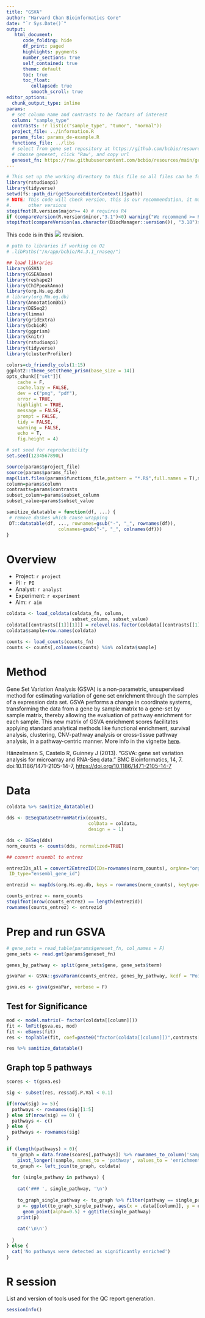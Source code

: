 ```yaml
---
title: "GSVA"
author: "Harvard Chan Bioinformatics Core"
date: "`r Sys.Date()`"
output:
   html_document:
      code_folding: hide
      df_print: paged
      highlights: pygments
      number_sections: true
      self_contained: true
      theme: default
      toc: true
      toc_float:
         collapsed: true
         smooth_scroll: true
editor_options: 
  chunk_output_type: inline
params:
  # set column name and contrasts to be factors of interest
  column: "sample_type"
  contrasts: !r list(c("sample_type", "tumor", "normal"))
  project_file: ../information.R
  params_file: params_de-example.R
  functions_file: ../libs
  # select from gene set repository at https://github.com/bcbio/resources/tree/main/gene_sets/gene_sets
  # choose geneset, click "Raw', and copy url
  geneset_fn: https://raw.githubusercontent.com/bcbio/resources/main/gene_sets/gene_sets/20240904/human/h.all.v2024.1.Hs.entrez.gmt
---
```


```r
# This set up the working directory to this file so all files can be found
library(rstudioapi)
library(tidyverse)
setwd(fs::path_dir(getSourceEditorContext()$path))
# NOTE: This code will check version, this is our recommendation, it may work
#.      other versions
stopifnot(R.version$major>= 4) # requires R4
if (compareVersion(R.version$minor,"3.1")<0) warning("We recommend >= R4.3.1") 
stopifnot(compareVersion(as.character(BiocManager::version()), "3.18")>=0)
```

This code is in this ![](https://img.shields.io/badge/status-alpha-yellow) revision.

```r
# path to libraries if working on O2
# .libPaths("/n/app/bcbio/R4.3.1_rnaseq/")

## load libraries
library(GSVA)
library(GSEABase)
library(reshape2)
library(ChIPpeakAnno)
library(org.Hs.eg.db)
# library(org.Mm.eg.db)
library(AnnotationDbi)
library(DESeq2)
library(limma)
library(gridExtra)
library(bcbioR)
library(ggprism)
library(knitr)
library(rstudioapi)
library(tidyverse)
library(clusterProfiler)

colors=cb_friendly_cols(1:15)
ggplot2::theme_set(theme_prism(base_size = 14))
opts_chunk[["set"]](
    cache = F,
    cache.lazy = FALSE,
    dev = c("png", "pdf"),
    error = TRUE,
    highlight = TRUE,
    message = FALSE,
    prompt = FALSE,
    tidy = FALSE,
    warning = FALSE,
    echo = T, 
    fig.height = 4)

# set seed for reproducibility
set.seed(1234567890L)
```


```r
source(params$project_file)
source(params$params_file)
map(list.files(params$functions_file,pattern = "*.R$",full.names = T),source) %>% invisible()
column=params$column
contrasts=params$contrasts
subset_column=params$subset_column
subset_value=params$subset_value

```

```r
sanitize_datatable = function(df, ...) {
 # remove dashes which cause wrapping
 DT::datatable(df, ..., rownames=gsub("-", "_", rownames(df)),
                   colnames=gsub("-", "_", colnames(df)))
}
```

# Overview

-   Project: `r project`
-   PI: `r PI`
-   Analyst: `r analyst`
-   Experiment: `r experiment`
-   Aim: `r aim`

```r

coldata <- load_coldata(coldata_fn, column,
                        subset_column, subset_value)
coldata[[contrasts[[1]][1]]] = relevel(as.factor(coldata[[contrasts[[1]][1]]]), contrasts[[1]][3])
coldata$sample=row.names(coldata)

counts <- load_counts(counts_fn)
counts <- counts[,colnames(counts) %in% coldata$sample]

```

# Method

Gene Set Variation Analysis (GSVA) is a non-parametric, unsupervised method for estimating variation of gene set enrichment through the samples of a expression data set. GSVA performs a change in coordinate systems, transforming the data from a gene by sample matrix to a gene-set by sample matrix, thereby allowing the evaluation of pathway enrichment for each sample. This new matrix of GSVA enrichment scores facilitates applying standard analytical methods like functional enrichment, survival analysis, clustering, CNV-pathway analysis or cross-tissue pathway analysis, in a pathway-centric manner. More info in the vignette [here](https://bioconductor.org/packages/release/bioc/vignettes/GSVA/inst/doc/GSVA.html).

Hänzelmann S, Castelo R, Guinney J (2013). “GSVA: gene set variation analysis for microarray and RNA-Seq data.” BMC Bioinformatics, 14, 7. doi:10.1186/1471-2105-14-7, [https://doi.org/10.1186/1471-2105-14-7](https://doi.org/10.1186/1471-2105-14-7)

# Data

```r
coldata %>% sanitize_datatable()
```

```r
dds <- DESeqDataSetFromMatrix(counts, 
                              colData = coldata, 
                              design = ~ 1)

dds <- DESeq(dds)
norm_counts <- counts(dds, normalized=TRUE)

```


```r
## convert ensembl to entrez

entrezIDs_all = convert2EntrezID(IDs=rownames(norm_counts), orgAnn="org.Hs.eg.db",
 ID_type="ensembl_gene_id")

entrezid <- mapIds(org.Hs.eg.db, keys = rownames(norm_counts), keytype="ENSEMBL", column = "ENTREZID")

counts_entrez <- norm_counts
stopifnot(nrow(counts_entrez) == length(entrezid))
rownames(counts_entrez) <- entrezid

```


# Prep and run GSVA

```r

# gene_sets = read_table(params$geneset_fn, col_names = F)
gene_sets <- read.gmt(params$geneset_fn)

genes_by_pathway <- split(gene_sets$gene, gene_sets$term)

```


```r

gsvaPar <- GSVA::gsvaParam(counts_entrez, genes_by_pathway, kcdf = "Poisson")

gsva.es <- gsva(gsvaPar, verbose = F)

```

## Test for Significance

```r

mod <- model.matrix(~ factor(coldata[[column]]))
fit <- lmFit(gsva.es, mod)
fit <- eBayes(fit)
res <- topTable(fit, coef=paste0("factor(coldata[[column]])",contrasts[[1]][2]),number=Inf,sort.by="P")

res %>% sanitize_datatable()
```

## Graph top 5 pathways{.tabset}

```r
scores <- t(gsva.es)

sig <- subset(res, res$adj.P.Val < 0.1)

if(nrow(sig) >= 5){
  pathways <- rownames(sig)[1:5]
} else if(nrow(sig) == 0) {
  pathways <- c()
} else {
  pathways <- rownames(sig)
}

if (length(pathways) > 0){
  to_graph = data.frame(scores[,pathways]) %>% rownames_to_column('sample') %>%
    pivot_longer(!sample, names_to = 'pathway', values_to = 'enrichment_score')
  to_graph <- left_join(to_graph, coldata)
  
  for (single_pathway in pathways) {
    
    cat('### ', single_pathway, '\n')
    
    to_graph_single_pathway <- to_graph %>% filter(pathway == single_pathway)
    p <- ggplot(to_graph_single_pathway, aes(x = .data[[column]], y = enrichment_score)) + geom_boxplot() + 
      geom_point(alpha=0.5) + ggtitle(single_pathway)
    print(p)
    
    cat('\n\n')
    
  }
} else {
  cat('No pathways were detected as significantly enriched')
}

```

# R session

List and version of tools used for the QC report generation.

```r
sessionInfo()
```

